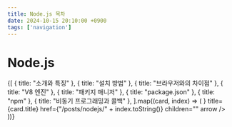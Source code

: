 ```yaml
---
title: Node.js 목차
date: 2024-10-15 20:10:00 +0900
tags: ['navigation']
---
```



# Node.js

<Cards>
	{[
		{ title: "소개와 특징" },
		{ title: "설치 방법" },
		{ title: "브라우저와의 차이점" },
		{ title: "V8 엔진" },
		{ title: "패키지 매니저" },
		{ title: "package.json" },
		{ title: "npm" },
		{ title: "비동기 프로그래밍과 콜백" },
	].map((card, index) => (
		<Card
			key={index}
			icon={<NextraIcon name="text" />}
			title={card.title}
			href={"/posts/nodejs/" + index.toString()}
			children=""
			arrow
		/>
	))}
</Cards>